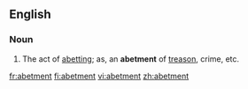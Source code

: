 ==English==

===Noun===
{{en-noun}}

#The act of [[abetting]]; as, an '''abetment''' of [[treason]], crime, etc.

[[fr:abetment]]
[[fi:abetment]]
[[vi:abetment]]
[[zh:abetment]]